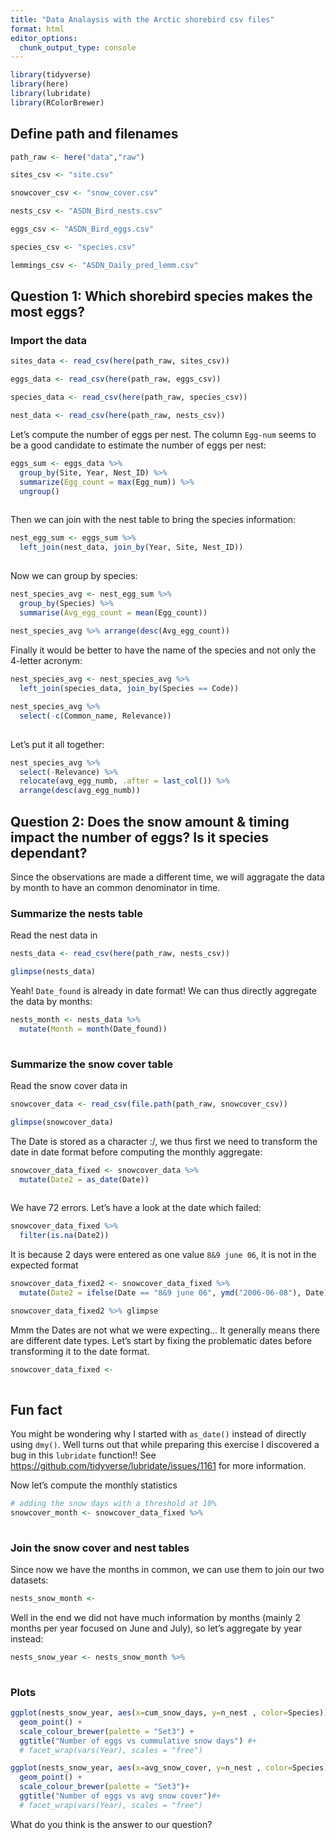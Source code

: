 ```yaml
---
title: "Data Analaysis with the Arctic shorebird csv files"
format: html
editor_options: 
  chunk_output_type: console
---
```



```r
library(tidyverse)
library(here)
library(lubridate)
library(RColorBrewer)
```


## Define path and filenames

```r
path_raw <- here("data","raw")

sites_csv <- "site.csv"

snowcover_csv <- "snow_cover.csv"

nests_csv <- "ASDN_Bird_nests.csv"

eggs_csv <- "ASDN_Bird_eggs.csv"

species_csv <- "species.csv"

lemmings_csv <- "ASDN_Daily_pred_lemm.csv"
```


## Question 1: Which shorebird species makes the most eggs?

### Import the data

```r
sites_data <- read_csv(here(path_raw, sites_csv))

eggs_data <- read_csv(here(path_raw, eggs_csv))

species_data <- read_csv(here(path_raw, species_csv))

nest_data <- read_csv(here(path_raw, nests_csv))
```


Let's compute the number of eggs per nest. The column `Egg-num` seems to be a good candidate to estimate the number of eggs per nest:

```r
eggs_sum <- eggs_data %>%
  group_by(Site, Year, Nest_ID) %>% 
  summarize(Egg_count = max(Egg_num)) %>% 
  ungroup()
  
```

Then we can join with the nest table to bring the species information:

```r
nest_egg_sum <- eggs_sum %>%
  left_join(nest_data, join_by(Year, Site, Nest_ID))
  
```

Now we can group by species:

```r
nest_species_avg <- nest_egg_sum %>%
  group_by(Species) %>% 
  summarise(Avg_egg_count = mean(Egg_count))
  
nest_species_avg %>% arrange(desc(Avg_egg_count))

```

Finally it would be better to have the name of the species and not only the 4-letter acronym:

```r
nest_species_avg <- nest_species_avg %>%
  left_join(species_data, join_by(Species == Code)) 

nest_species_avg %>% 
  select(-c(Common_name, Relevance))
  

```

Let's put it all together:

```r
nest_species_avg %>% 
  select(-Relevance) %>%
  relocate(avg_egg_numb, .after = last_col()) %>%
  arrange(desc(avg_egg_numb))
```




## Question 2: Does the snow amount & timing impact the number of eggs? Is it species dependant?

Since the observations are made a different time, we will aggragate the data by month to have an common denominator in time.

### Summarize the nests table

Read the nest data in

```r
nests_data <- read_csv(here(path_raw, nests_csv))

glimpse(nests_data)
```

Yeah! `Date_found` is already in date format! We can thus directly aggregate the data by months:

```r
nests_month <- nests_data %>%
  mutate(Month = month(Date_found))
  
```

### Summarize the snow cover table

Read the snow cover data in

```r
snowcover_data <- read_csv(file.path(path_raw, snowcover_csv))

glimpse(snowcover_data)
```

The Date is stored as a character :/, we thus first we need to transform the date in date format before computing the monthly aggregate:

```r
snowcover_data_fixed <- snowcover_data %>%
  mutate(Date2 = as_date(Date))
  
```

We have 72 errors. Let's have a look at the date which failed:

```r
snowcover_data_fixed %>% 
  filter(is.na(Date2))

```


It is because 2 days were entered as one value `8&9 june 06`, it is not in the expected format

```r
snowcover_data_fixed2 <- snowcover_data_fixed %>%
  mutate(Date2 = ifelse(Date == "8&9 june 06", ymd("2006-06-08"), Date))

snowcover_data_fixed2 %>% glimpse
```

Mmm the Dates are not what we were expecting... It generally means there are different date types. Let's start by fixing the problematic dates before transforming it to the date format.

```r
snowcover_data_fixed <- 
  
```


::: {.callout-note}
## Fun fact
You might be wondering why I started with `as_date()` instead of directly using `dmy()`. Well turns out that while preparing this exercise I discovered a bug in this `lubridate` function!! See <https://github.com/tidyverse/lubridate/issues/1161> for more information.
:::


Now let's compute the monthly statistics

```r
# adding the snow days with a threshold at 10%
snowcover_month <- snowcover_data_fixed %>%
  
```

 
### Join the snow cover and nest tables

Since now we have the months in common, we can use them to join our two datasets:

```r
nests_snow_month <- 
```

Well in the end we did not have much information by months (mainly 2 months per year focused on June and July), so let's aggregate by year instead:

```r
nests_snow_year <- nests_snow_month %>%
  
```

### Plots

```r
ggplot(nests_snow_year, aes(x=cum_snow_days, y=n_nest , color=Species)) + 
  geom_point() +
  scale_colour_brewer(palette = "Set3") +
  ggtitle("Number of eggs vs cummulative snow days") #+
  # facet_wrap(vars(Year), scales = "free")
```

```r
ggplot(nests_snow_year, aes(x=avg_snow_cover, y=n_nest , color=Species)) + 
  geom_point() +
  scale_colour_brewer(palette = "Set3")+ 
  ggtitle("Number of eggs vs avg snow cover")#+
  # facet_wrap(vars(Year), scales = "free")
```

What do you think is the answer to our question? 


